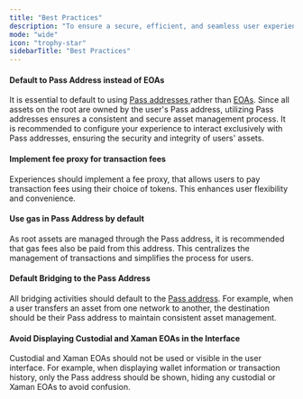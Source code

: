 ```yaml
---
title: "Best Practices"
description: "To ensure a secure, efficient, and seamless user experience, it is essential to follow these best practices when integrating with Auth. These guidelines emphasise using Pass addresses, managing transaction fees, and handling bridging processes effectively."
mode: "wide"
icon: "trophy-star"
sidebarTitle: "Best Practices"
---
```


#### Default to Pass Address instead of EOAs

It is essential to default to using [Pass addresses ](/dev/glossary)rather than [EOAs](/dev/glossary). Since all assets on the root are owned by the user's Pass address, utilizing Pass addresses ensures a consistent and secure asset management process. It is recommended to configure your experience to interact exclusively with Pass addresses, ensuring the security and integrity of users' assets.

#### Implement fee proxy for transaction fees

Experiences should implement a fee proxy, that allows users to pay transaction fees using their choice of tokens. This enhances user flexibility and convenience.

#### Use gas in Pass Address by default

As root assets are managed through the Pass address, it is recommended that gas fees also be paid from this address. This centralizes the management of transactions and simplifies the process for users.

#### Default Bridging to the Pass Address

All bridging activities should default to the [Pass address](/dev/glossary). For example, when a user transfers an asset from one network to another, the destination should be their Pass address to maintain consistent asset management.

#### Avoid Displaying Custodial and Xaman EOAs in the Interface

Custodial and Xaman EOAs should not be used or visible in the user interface. For example, when displaying wallet information or transaction history, only the Pass address should be shown, hiding any custodial or Xaman EOAs to avoid confusion.